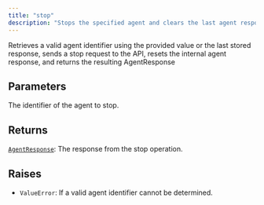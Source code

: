 ```yaml
---
title: "stop"
description: "Stops the specified agent and clears the last agent response"
---
```


Retrieves a valid agent identifier using the provided value or the last stored response, sends a stop request to the API, resets the internal agent response, and returns the resulting AgentResponse


## Parameters

<ParamField path="agent_id" type="str">
  The identifier of the agent to stop.
</ParamField>

<ParamField path="session_id" type="str">

</ParamField>

## Returns

[`AgentResponse`](../misc/agentresponse): The response from the stop operation.

## Raises

- `ValueError`: If a valid agent identifier cannot be determined.
